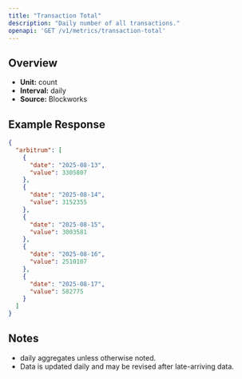 ```yaml
---
title: "Transaction Total"
description: "Daily number of all transactions."
openapi: 'GET /v1/metrics/transaction-total'
---
```


## Overview

- **Unit:** count
- **Interval:** daily
- **Source:** Blockworks

## Example Response

```json
{
  "arbitrum": [
    {
      "date": "2025-08-13",
      "value": 3305807
    },
    {
      "date": "2025-08-14",
      "value": 3152355
    },
    {
      "date": "2025-08-15",
      "value": 3003581
    },
    {
      "date": "2025-08-16",
      "value": 2510107
    },
    {
      "date": "2025-08-17",
      "value": 582775
    }
  ]
}
```

## Notes
- daily aggregates unless otherwise noted.
- Data is updated daily and may be revised after late-arriving data.
